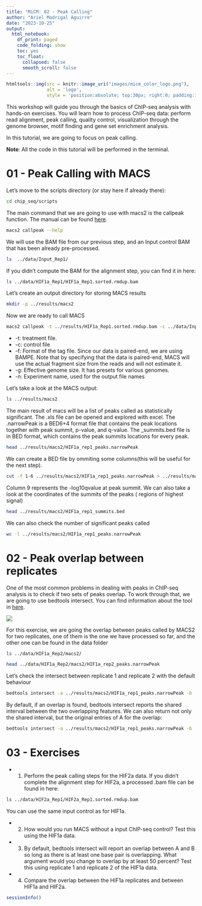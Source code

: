```yaml
---
title: "MiCM: 02 - Peak Calling"
author: "Ariel Madrigal Aguirre"
date: "2023-10-25"
output:
  html_notebook:
    df_print: paged
    code_folding: show
    toc: yes
    toc_float: 
      collapsed: false
      smooth_scroll: false
---
```


```r
htmltools::img(src = knitr::image_uri("images/micm_color_logo.png"), 
               alt = 'logo', 
               style = 'position:absolute; top:30px; right:0; padding:10px; max-width:50%;')
```

This workshop will guide you through the basics of ChIP-seq analysis with hands-on exercises. You will learn how to process ChIP-seq data: perform read alignment, peak calling, quality control, visualization through the genome browser, motif finding and gene set enrichment analysis.

In this tutorial, we are going to focus on peak calling. 

**Note**: All the code in this tutorial will be performed in the terminal. 

# 01 - Peak Calling with MACS

Let's move to the scripts directory (or stay here if already there):
```bash
cd chip_seq/scripts
```

The main command that we are going to use with macs2 is the callpeak function. The manual can be found [here](https://pypi.org/project/MACS2/). 
```bash
macs2 callpeak --help
```
We will use the BAM file from our previous step, and an Input control BAM that has been already pre-processed. 
```bash
ls  ../data/Input_Rep1/
```
If you didn't compute the BAM for the alignment step, you can find it in here:
```bash
ls ../data/HIF1a_Rep1/HIF1a_Rep1.sorted.rmdup.bam
```
Let's create an output directory for storing MACS results
```bash
mkdir -p ../results/macs2
```
Now we are ready to call MACS
```bash
macs2 callpeak -t ../results/HIF1a_Rep1.sorted.rmdup.bam -c ../data/Input_Rep1/Input_Rep1.sorted.rmdup.bam -f BAMPE -g hs -n HIF1a_rep1 -q 0.05 --outdir ../results/macs2
```
* -t: treatment file. 
* -c: control file
* -f: Format of the tag file. Since our data is paired-end, we are using BAMPE. Note that by specifying that the data is paired-end, MACS will use the actual fragment size from the reads and will not estimate it. 
* -g: Effective genome size. It has presets for various genomes.
* -n: Experiment name, used for the output file names

Let's take a look at the MACS output:
```bash
ls ../results/macs2
```
The main result of macs will be a list of peaks called as statistically significant. The .xls file can be opened and explored with excel. The .narrowPeak is a BED6+4 format file that contains the peak locations together with peak summit, p-value, and q-value. The _summits.bed file is in BED format, which contains the peak summits locations for every peak. 
```bash
head ../results/macs2/HIF1a_rep1_peaks.narrowPeak
```
We can create a BED file by ommiting some columns(this will be useful for the next step).
```bash
cut -f 1-6 ../results/macs2/HIF1a_rep1_peaks.narrowPeak > ../results/macs2/HIF1a_rep1_peaks.bed
```
Column 9 represents the -log10qvalue at peak summit.
We can also take a look at the coordinates of the summits of the peaks ( regions of highest signal)
```bash
head ../results/macs2/HIF1a_rep1_summits.bed
```
We can also check the number of significant peaks called
```bash
wc -l ../results/macs2/HIF1a_rep1_peaks.narrowPeak
```
# 02 - Peak overlap between replicates

One of the most common problems in dealing with peaks in ChIP-seq analysis is to check if two sets of peaks overlap. To work through that, we are going to use bedtools intersect. You can find information about the tool in [here](https://bedtools.readthedocs.io/en/latest/content/tools/intersect.html). 

![](images/bedtools_intersect.png)

For this exercise, we are going the overlap between peaks called by MACS2 for two replicates, one of them is the one we have processed so far, and the other one can be found in the data folder
```bash
ls ../data/HIF1a_Rep2/macs2/
```
```bash
head ../data/HIF1a_Rep2/macs2/HIF1a_rep2_peaks.narrowPeak
```
Let's check the intersect between replicate 1 and replicate 2 with the default behaviour
```bash
bedtools intersect -a ../results/macs2/HIF1a_rep1_peaks.narrowPeak -b ../data/HIF1a_Rep2/macs2/HIF1a_rep2_peaks.narrowPeak
```
By default, if an overlap is found, bedtools intersect reports the shared interval between the two overlapping features.
We can also return not only the shared interval, but the original entries of A for the overlap:
```bash
bedtools intersect -a ../results/macs2/HIF1a_rep1_peaks.narrowPeak -b ../data/HIF1a_Rep2/macs2/HIF1a_rep2_peaks.narrowPeak -wa
```
# 03 - Exercises
 
* 1. Perform the peak calling steps for the HIF2a data. If you didn't complete the alignment step for HIF2a, a processed .bam file can be found in here: 
```bash
ls ../data/HIF2a_Rep1/HIF2a_Rep1.sorted.rmdup.bam
```
You can use the same input control as for HIF1a.

* 2. How would you run MACS without a input ChIP-seq control? Test this using the HIF1a data.

* 3. By default, bedtools intersect will report an overlap between A and B so long as there is at least one base pair is overlapping. What argument would you change to overlap by at least 50 percent? Test this using replicate 1 and replicate 2 of the HIF1a data. 

* 4. Compare the overlap between the HIF1a replicates and between HIF1a and HIF2a.

```r
sessionInfo()
```

